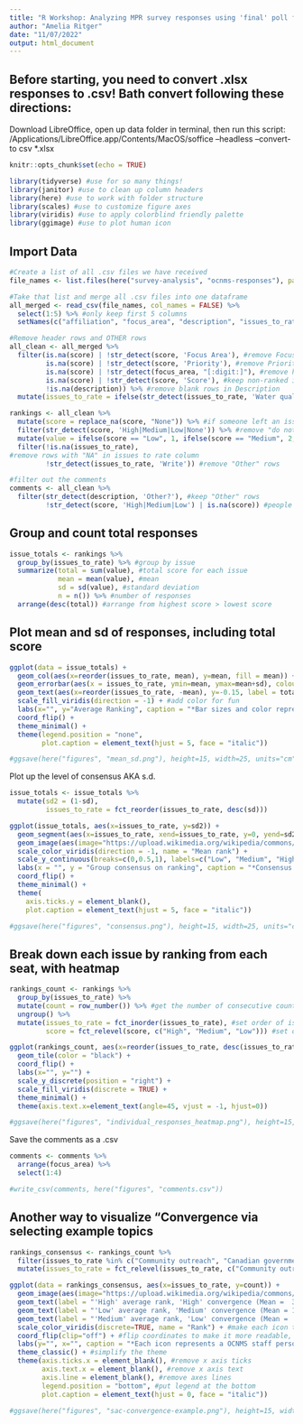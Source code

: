 ```yaml
---
title: "R Workshop: Analyzing MPR survey responses using 'final' poll format" 
author: "Amelia Ritger"
date: "11/07/2022"
output: html_document
---
```


## Before starting, you need to convert .xlsx responses to .csv! Bath convert following these directions:
Download LibreOffice, open up data folder in terminal, then run this script:
/Applications/LibreOffice.app/Contents/MacOS/soffice --headless --convert-to csv *.xlsx

```r
knitr::opts_chunk$set(echo = TRUE)

library(tidyverse) #use for so many things!
library(janitor) #use to clean up column headers
library(here) #use to work with folder structure
library(scales) #use to customize figure axes
library(viridis) #use to apply colorblind friendly palette
library(ggimage) #use to plot human icon
```

## Import Data
```r
#Create a list of all .csv files we have received
file_names <- list.files(here("survey-analysis", "ocnms-responses"), pattern = ".csv$", recursive = TRUE, full.names = TRUE)

#Take that list and merge all .csv files into one dataframe
all_merged <- read_csv(file_names, col_names = FALSE) %>%
  select(1:5) %>% #only keep first 5 columns
  setNames(c("affiliation", "focus_area", "description", "issues_to_rate", "score")) #change column names, use snake case (or use clean_names)

#Remove header rows and OTHER rows
all_clean <- all_merged %>%
  filter(is.na(score) | !str_detect(score, 'Focus Area'), #remove Focus Area header
         is.na(score) | !str_detect(score, 'Priority'), #remove Priority Topic header
         is.na(score) | !str_detect(focus_area, "[:digit:]"), #remove header rows (those that contain (number))
         is.na(score) | !str_detect(score, 'Score'), #keep non-ranked issues, just in case - especially for comments and "other" responses
         !is.na(description)) %>% #remove blank rows in Description
  mutate(issues_to_rate = ifelse(str_detect(issues_to_rate, 'Water quality') == TRUE, "Water quality protection", issues_to_rate)) #something is weird with the value of "water quality protection", so fix that

rankings <- all_clean %>%
  mutate(score = replace_na(score, "None")) %>% #if someone left an issue blank in the rating, rename it "None" so we can assign a score of 0
  filter(str_detect(score, 'High|Medium|Low|None')) %>% #remove "do not score" rows (aka OTHER, comments)
  mutate(value = ifelse(score == "Low", 1, ifelse(score == "Medium", 2, ifelse(score == "High", 3, 0)))) %>% #convert scores to numeric: high = 3, medium = 2, low = 1, no response/NA = 0
  filter(!is.na(issues_to_rate),
#remove rows with "NA" in issues to rate column
         !str_detect(issues_to_rate, 'Write')) #remove "Other" rows

#filter out the comments
comments <- all_clean %>%
  filter(str_detect(description, 'Other?'), #keep "Other" rows
         !str_detect(score, 'High|Medium|Low') | is.na(score)) #people weren't supposed to score "other", so remove rows with a score
```

## Group and count total responses
```r
issue_totals <- rankings %>%
  group_by(issues_to_rate) %>% #group by issue
  summarize(total = sum(value), #total score for each issue
            mean = mean(value), #mean
            sd = sd(value), #standard deviation
            n = n()) %>% #number of responses
  arrange(desc(total)) #arrange from highest score > lowest score 
```

## Plot mean and sd of responses, including total score
```r
ggplot(data = issue_totals) +
  geom_col(aes(x=reorder(issues_to_rate, mean), y=mean, fill = mean)) +
  geom_errorbar(aes(x = issues_to_rate, ymin=mean, ymax=mean+sd), colour="black", width=0.5) +
  geom_text(aes(x=reorder(issues_to_rate, -mean), y=-0.15, label = total)) + #add total counts
  scale_fill_viridis(direction = -1) + #add color for fun
  labs(x="", y="Average Ranking", caption = "*Bar sizes and color represent average (mean) ranking. Error bars represent standard deviation. Numbers represent total (sum) score.") + #rename axis titles
  coord_flip() +
  theme_minimal() +
  theme(legend.position = "none",
        plot.caption = element_text(hjust = 5, face = "italic"))

#ggsave(here("figures", "mean_sd.png"), height=15, width=25, units="cm", bg = "white")
```

Plot up the level of consensus AKA s.d.
```r
issue_totals <- issue_totals %>%
  mutate(sd2 = (1-sd),
         issues_to_rate = fct_reorder(issues_to_rate, desc(sd)))

ggplot(issue_totals, aes(x=issues_to_rate, y=sd2)) +
  geom_segment(aes(x=issues_to_rate, xend=issues_to_rate, y=0, yend=sd2, color = mean)) +
  geom_image(aes(image="https://upload.wikimedia.org/wikipedia/commons/d/d8/Person_icon_BLACK-01.svg", color = mean), size=0.03) +
  scale_color_viridis(direction = -1, name = "Mean rank") +
  scale_y_continuous(breaks=c(0,0.5,1), labels=c("Low", "Medium", "High")) +
  labs(x = "", y = "Group consensus on ranking", caption = "*Consensus was assessed from standard deviation for each issue. Color represents average ranking for each issue.") +
  coord_flip() +
  theme_minimal() +
  theme(
    axis.ticks.y = element_blank(),
    plot.caption = element_text(hjust = 5, face = "italic"))

#ggsave(here("figures", "consensus.png"), height=15, width=25, units="cm", bg = 'white')
```

## Break down each issue by ranking from each seat, with heatmap
```r
rankings_count <- rankings %>%
  group_by(issues_to_rate) %>%
  mutate(count = row_number()) %>% #get the number of consecutive counts for each issue (to plot)
  ungroup() %>%
  mutate(issues_to_rate = fct_inorder(issues_to_rate), #set order of issues as order in which they appear on data table
         score = fct_relevel(score, c("High", "Medium", "Low"))) #set order of scores (not alphabetical)

ggplot(rankings_count, aes(x=reorder(issues_to_rate, desc(issues_to_rate)), y=count, fill=score)) + #use count and not affiliation because everyone at OCNMS has the same affiliation
  geom_tile(color = "black") +
  coord_flip() +
  labs(x="", y="") +
  scale_y_discrete(position = "right") +
  scale_fill_viridis(discrete = TRUE) +
  theme_minimal() +
  theme(axis.text.x=element_text(angle=45, vjust = -1, hjust=0))

#ggsave(here("figures", "individual_responses_heatmap.png"), height=15, width=25, units="cm", bg = "white")
```

Save the comments as a .csv
```r
comments <- comments %>%
  arrange(focus_area) %>%
  select(1:4)

#write_csv(comments, here("figures", "comments.csv"))
```

## Another way to visualize "Convergence via selecting example topics
```r
rankings_consensus <- rankings_count %>%
  filter(issues_to_rate %in% c("Community outreach", "Canadian government", "Changing ocean conditions")) %>% #keep only topics of interest (good examples of range of rankings/consensus)
  mutate(issues_to_rate = fct_relevel(issues_to_rate, c("Community outreach", "Canadian government", "Changing ocean conditions"))) #set order for figure

ggplot(data = rankings_consensus, aes(x=issues_to_rate, y=count)) + 
  geom_image(aes(image="https://upload.wikimedia.org/wikipedia/commons/d/d8/Person_icon_BLACK-01.svg", color = score), size=0.1) + #use human icon
  geom_text(label = "'High' average rank, 'High' convergence (Mean =  3.00, Standard deviation = 0.00)", x=3.35, y=2, size = 3.5) + #label for Changing ocean conditions
  geom_text(label = "'Low' average rank, 'Medium' convergence (Mean = 1.21, Standard deviation = 0.43)", x=2.35, y=2.2, size = 3.5) + #label for Canadian government
  geom_text(label = "'Medium' average rank, 'Low' convergence (Mean =  2.29, Standard deviation = 0.92)", x=1.35, y=2.2, size = 3.5) + #label for Community outreach
  scale_color_viridis(discrete=TRUE, name = "Rank") + #make each icon the rank from each respondent
  coord_flip(clip="off") + #flip coordinates to make it more readable, clip = 'off' so you can have geom_text anywhere
  labs(y="", x="", caption = "*Each icon represents a OCNMS staff person's response. Color represents the staff person's ranking of the topic. Convergence was calculated from the standard deviation of rankings.") + #add descriptive caption, remove x and y axis labels
  theme_classic() + #simplify the theme
  theme(axis.ticks.x = element_blank(), #remove x axis ticks
        axis.text.x = element_blank(), #remove x axis text
        axis.line = element_blank(), #remove axes lines
        legend.position = "bottom", #put legend at the bottom
        plot.caption = element_text(hjust = 0, face = "italic"))

#ggsave(here("figures", "sac-convergence-example.png"), height=15, width=25, units="cm", bg = "white")
```
